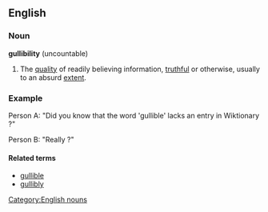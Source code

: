 ==English==
===Noun===
'''gullibility''' (uncountable)
# The [[quality]] of readily believing information, [[truthful]] or otherwise, usually to an absurd [[extent]].  

===Example===
Person A: "Did you know that the word 'gullible' lacks an entry in Wiktionary ?"<p>
Person B: "Really ?"

====Related terms====
*[[gullible]]
*[[gullibly]]

[[Category:English nouns]]